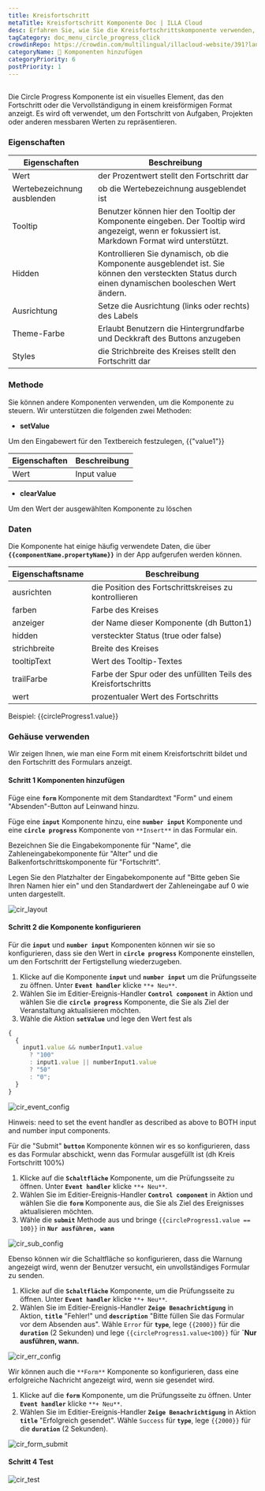 ```yaml
---
title: Kreisfortschritt
metaTitle: Kreisfortschritt Komponente Doc | ILLA Cloud
desc: Erfahren Sie, wie Sie die Kreisfortschrittskomponente verwenden, um Ihre App in ILLA Cloud anzupassen und zu dekorieren.
tagCategory: doc_menu_circle_progress_click
crowdinRepo: https://crowdin.com/multilingual/illacloud-website/391?languages=de&filter=basic&value=0
categoryName: 🧬 Komponenten hinzufügen
categoryPriority: 6
postPriority: 1
---
```


## <h2 hidden>Was ist Circle Fortschritt?</h2>

Die Circle Progress Komponente ist ein visuelles Element, das den Fortschritt oder die Vervollständigung in einem kreisförmigen Format anzeigt. Es wird oft verwendet, um den Fortschritt von Aufgaben, Projekten oder anderen messbaren Werten zu repräsentieren.

### Eigenschaften

| Eigenschaften               | Beschreibung                                                                                                                                       |
| --------------------------- | -------------------------------------------------------------------------------------------------------------------------------------------------- |
| Wert                        | der Prozentwert stellt den Fortschritt dar                                                                                                         |
| Wertebezeichnung ausblenden | ob die Wertebezeichnung ausgeblendet ist                                                                                                           |
| Tooltip                     | Benutzer können hier den Tooltip der Komponente eingeben. Der Tooltip wird angezeigt, wenn er fokussiert ist. Markdown Format wird unterstützt.    |
| Hidden                      | Kontrollieren Sie dynamisch, ob die Komponente ausgeblendet ist. Sie können den versteckten Status durch einen dynamischen booleschen Wert ändern. |
| Ausrichtung                 | Setze die Ausrichtung (links oder rechts) des Labels                                                                                               |
| Theme-Farbe                 | Erlaubt Benutzern die Hintergrundfarbe und Deckkraft des Buttons anzugeben                                                                         |
| Styles                      | die Strichbreite des Kreises stellt den Fortschritt dar                                                                                            |

### Methode

Sie können andere Komponenten verwenden, um die Komponente zu steuern. Wir unterstützen die folgenden zwei Methoden:

-   **setValue**

Um den Eingabewert für den Textbereich festzulegen, {{"value1"}}

| Eigenschaften | Beschreibung |
| ------------- | ------------ |
| Wert          | Input value  |

-   **clearValue**

Um den Wert der ausgewählten Komponente zu löschen

### Daten

Die Komponente hat einige häufig verwendete Daten, die über **`{{componentName.propertyName}}`** in der App aufgerufen werden können.

| Eigenschaftsname | Beschreibung                                                                |
| ---------------- | --------------------------------------------------------------------------- |
| ausrichten       | die Position des Fortschrittskreises zu kontrollieren                       |
| farben           | Farbe des Kreises                                                           |
| anzeiger         | der Name dieser Komponente (dh Button1)                                     |
| hidden           | versteckter Status (true oder false)                                        |
| strichbreite     | Breite des Kreises                                                          |
| tooltipText      | Wert des Tooltip-Textes                                                     |
| trailFarbe       | Farbe der Spur oder des unfüllten Teils des Kreisfortschritts               |
| wert             | prozentualer Wert des Fortschritts                                          |

Beispiel: {{circleProgress1.value}}

### Gehäuse verwenden

Wir zeigen Ihnen, wie man eine Form mit einem Kreisfortschritt bildet und den Fortschritt des Formulars anzeigt.

#### Schritt 1 Komponenten hinzufügen

Füge eine **`form`** Komponente mit dem Standardtext "Form" und einem "Absenden"-Button auf Leinwand hinzu.

Füge eine **`input`** Komponente hinzu, eine **`number input`** Komponente und eine **`circle progress`** Komponente von `**Insert**` in das Formular ein.

Bezeichnen Sie die Eingabekomponente für "Name", die Zahleneingabekomponente für "Alter" und die Balkenfortschrittskomponente für "Fortschritt".

Legen Sie den Platzhalter der Eingabekomponente auf "Bitte geben Sie Ihren Namen hier ein" und den Standardwert der Zahleneingabe auf 0 wie unten dargestellt.

![cir_layout](https://cdn.illacloud.com/official-website/img/official-site/components/cir_layout.jpg)

#### Schritt 2 die Komponente konfigurieren

Für die **`input`** und **`number input`** Komponenten können wir sie so konfigurieren, dass sie den Wert in **`circle progress`** Komponente einstellen, um den Fortschritt der Fertigstellung wiederzugeben.

1.  Klicke auf die Komponente **`input`** und **`number input`** um die Prüfungsseite zu öffnen. Unter **`Event handler`** klicke `**+ Neu**`.
2.  Wählen Sie im Editier-Ereignis-Handler **`Control component`** in Aktion und wählen Sie die **`circle progress`** Komponente, die Sie als Ziel der Veranstaltung aktualisieren möchten.
3.  Wähle die Aktion **`setValue`** und lege den Wert fest als

```jsx
{
  {
    input1.value && numberInput1.value
      ? "100"
      : input1.value || numberInput1.value
      ? "50"
      : "0";
  }
}
```

![cir_event_config](https://cdn.illacloud.com/official-website/img/official-site/components/cir_event_config.jpg)

Hinweis: need to set the event handler as described as above to BOTH input and number input components.

Für die "Submit" **`button`** Komponente können wir es so konfigurieren, dass es das Formular abschickt, wenn das Formular ausgefüllt ist (dh Kreis Fortschritt 100%)

1.  Klicke auf die **`Schaltfläche`** Komponente, um die Prüfungsseite zu öffnen. Unter **`Event handler`** klicke `**+ Neu**`.
2.  Wählen Sie im Editier-Ereignis-Handler **`Control component`** in Aktion und wählen Sie die **`form`** Komponente aus, die Sie als Ziel des Ereignisses aktualisieren möchten.
3.  Wähle die **`submit`** Methode aus und bringe `{{circleProgress1.value == 100}}` in **`Nur ausführen, wann`**

![cir_sub_config](https://cdn.illacloud.com/official-website/img/official-site/components/cir_sub_config.jpg)

Ebenso können wir die Schaltfläche so konfigurieren, dass die Warnung angezeigt wird, wenn der Benutzer versucht, ein unvollständiges Formular zu senden.

1.  Klicke auf die **`Schaltfläche`** Komponente, um die Prüfungsseite zu öffnen. Unter **`Event handler`** klicke `**+ Neu**`.
2.  Wählen Sie im Editier-Ereignis-Handler **`Zeige Benachrichtigung`** in Aktion, **`title`** "Fehler!" und **`description`** "Bitte füllen Sie das Formular vor dem Absenden aus". Wähle `Error` für **`type`**, lege `{{2000}}` für die **`duration`** (2 Sekunden) und lege `{{circleProgress1.value<100}}` für **\`Nur ausführen, wann.**

![cir_err_config](https://cdn.illacloud.com/official-website/img/official-site/components/cir_err_config.jpg)

Wir können auch die `**Form**` Komponente so konfigurieren, dass eine erfolgreiche Nachricht angezeigt wird, wenn sie gesendet wird.

1.  Klicke auf die **`form`** Komponente, um die Prüfungsseite zu öffnen. Unter **`Event handler`** klicke `**+ Neu**`.
2.  Wählen Sie im Editier-Ereignis-Handler **`Zeige Benachrichtigung`** in Aktion **`title`** "Erfolgreich gesendet". Wähle `Success` für **`type`**, lege `{{2000}}` für die **`duration`** (2 Sekunden).

![cir_form_submit](https://cdn.illacloud.com/official-website/img/official-site/components/cir_form_submiy.jpg)

#### Schritt 4 Test

![cir_test](https://cdn.illacloud.com/official-website/img/official-site/components/cir_test.gif)
